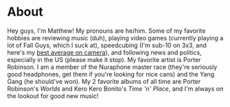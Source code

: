 # About

Hey guys, I'm Matthew! My pronouns are he/him. Some of my favorite hobbies are reviewing music (duh), playing video games (currently playing a lot of Fall Guys, which I suck at), speedcubing (I'm sub-10 on 3x3, and here's my [best average on camera](https://www.youtube.com/watch?v=Gio-ATwqN5k)), and following news and politics, especially in the US (please make it stop). My favorite artist is Porter Robinson. I am a member of the Nuraphone master race (they're seriously good headphones, get them if you're looking for nice cans) and the Yang Gang (he should've won). My 2 favorite albums of all time are Porter Robinson's *Worlds* and Kero Kero Bonito's *Time 'n' Place*, and I'm always on the lookout for good new music!
